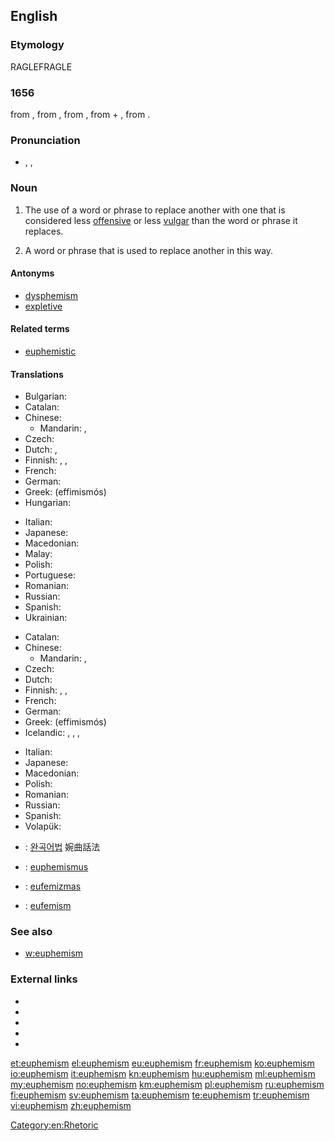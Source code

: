 ==English==

===Etymology===
RAGLEFRAGLE
===1656===
; from {{etyl|grc}} {{term|lang=grc|εὐφημισμός|tr=euphēmismos}}, from {{term|lang=grc|εὐφημίζω|tr=euphēmizō}}, from {{term|lang=grc|εὔφημος|tr=euphēmos||uttering sound of good omen, abstaining from inauspicious words}}, from {{term|εὖ|sc=polytonic|tr=eu||well}} + {{term|lang=grc|φήμη|tr=phēmē||a voice, a prophetic voice, rumor, talk}}, from {{term|lang=grc|φάναι|tr=phanai||to speak, say}}.

===Pronunciation===
* {{enPR|yoo͞'fə-mĭz"(ə)m}}, {{IPA|/ˈjuː.fəˌmɪ.z(ə)m/}}, {{X-SAMPA|/"ju:f@%mIz(@)m/}}

===Noun===
{{examples-right|examples=
* ''[[fib]]'' for ''[[lie#noun_2|lie]]''
* ''[[villa]]'' or ''[[mansion]]'' for ''[[house]]'' (compare [[dysphemism]]s: ''[[hovel]]'', ''[[shack]]'')
* ''correctional facility'' for ''[[prison]]'' (compare [[dysphemism]]: ''[[slammer]]'')
* ''[[sleep with|sleep (with)]]'' for ''[[have sex|have sex (with)]]'' (compare [[dysphemism]]s: ''[[bang]]'', ''[[fuck]]'')
* ''[[pass away]]'' for ''[[die#verb|die]]''
* ''vertically challenged'' for ''[[short]]'' (physical stature; compare [[dysphemism]]s: ''[[midget]]'', ''[[dwarf]]'')
* ''[[enhanced interrogation]]'' for ''[[torture]]''
}}
{{en-noun|s|-}}

# {{uncountable}} The use of a word or phrase to replace another with one that is considered less [[offensive]] or less [[vulgar]] than the word or phrase it replaces.
# {{countable}} A word or phrase that is used to replace another in this way.

====Antonyms====
* [[dysphemism]]
* [[expletive]]

====Related terms====
* [[euphemistic]]

====Translations====
{{trans-top|use of a word or phrase to replace another word with one considered less offensive}}
* Bulgarian: {{t-|bg|евфемизъм|m|sc=Cyrl}}
* Catalan: {{t-|ca|eufemisme|m}}
* Chinese:
** Mandarin: {{t-|cmn|委婉語|sc=Hani}}, {{t-|cmn|委婉语|tr=wěiwǎnyǔ|sc=Hani}}
* Czech: {{t+|cs|eufemismus|n}}
* Dutch: {{t-|nl|verbloeming}},  {{t+|nl|eufemisme|n}}
* Finnish: {{t+|fi|kiertoilmaus}}, {{t+|fi|kiertoilmaisu}}, {{t+|fi|eufemismi}}
* French: {{t+|fr|euphémisme|m}}
* German: {{t+|de|Euphemismus|m}}
* Greek: {{t+|el|ευφημισμός|m}} (effimismós)
* Hungarian: {{t|hu|eufemizmus}}
{{trans-mid}}
* Italian: {{t+|it|eufemismo|m}}
* Japanese: {{t-|ja|婉曲法|tr=えんきょくほう, enkyokuhō}}
* Macedonian: {{t-|mk|еуфемизам|m|tr=eufemízam}}
* Malay: {{t-|ms|bahasa halus}}
* Polish: {{t+|pl|eufemizm|m}}
* Portuguese: {{t+|pt|eufemismo|m}}
* Romanian: {{t+|ro|eufemism|n}}
* Russian: {{t+|ru|эвфемизм|tr=evfemízm}}
* Spanish: {{t+|es|eufemismo|m}}
* Ukrainian: {{t-|uk|евфемізм|m|sc=Cyrl}}
{{trans-bottom}}

{{trans-top|word or phrase that is used to replace another in this way}}
* Catalan: {{t-|ca|eufemisme|m}}
* Chinese:
** Mandarin: {{t-|cmn|委婉語|sc=Hani}}, {{t-|cmn|委婉语|tr=wěiwǎnyǔ|sc=Hani}}
* Czech: {{t+|cs|eufemismus|n}}
* Dutch: {{t+|nl|eufemisme|n}}
* Finnish: {{t+|fi|kiertoilmaus}}, {{t+|fi|kiertoilmaisu}}, {{t+|fi|eufemismi}}
* French: {{t+|fr|euphémisme|m}}
* German: {{t+|de|Euphemismus|m}}
* Greek: {{t+|el|ευφημισμός|m}} (effimismós)
* Icelandic: {{t-|is|veigrunarorð|n}}, {{t-|is|fegrunarheiti|n}}, {{t-|is|skrautyrði|n}}, {{t-|is|skrauthvörf|n}}
{{trans-mid}}
* Italian: {{t+|it|eufemismo|m}}
* Japanese: {{t-|ja|婉曲表現|tr=えんきょくひょうげん, enkyoku hyōgen}}
* Macedonian: {{t-|mk|еуфемизам|m|tr=eufemízam}}
* Polish: {{t+|pl|eufemizm|m}}
* Romanian: {{t+|ro|eufemism|n}}
* Russian: {{t+|ru|эвфемизм|tr=evfemízm}}
* Spanish: {{t+|es|eufemismo|m}}
* Volapük: {{t-|vo|föemot}}
{{trans-bottom}}

{{checktrans-top}}
* {{ttbc|ko}}: [[완곡어법]] 婉曲話法
{{trans-mid}}
* {{ttbc|la}}: [[euphemismus]] {{m}}
* {{ttbc|lt}}: [[eufemizmas]] {{m}}
* {{ttbc|ro}}: [[eufemism]] {{n}}
{{trans-bottom}}

===See also===

* [[w:euphemism]]

===External links===
* {{pedialite}}
* {{Wikisource1911Enc Citation|Euphemism}}
* {{R:Webster 1913}}
* {{R:Century 1911}}
* {{R:OneLook}}

[[Category:en:Rhetoric]]

[[et:euphemism]]
[[el:euphemism]]
[[eu:euphemism]]
[[fr:euphemism]]
[[ko:euphemism]]
[[io:euphemism]]
[[it:euphemism]]
[[kn:euphemism]]
[[hu:euphemism]]
[[ml:euphemism]]
[[my:euphemism]]
[[no:euphemism]]
[[km:euphemism]]
[[pl:euphemism]]
[[ru:euphemism]]
[[fi:euphemism]]
[[sv:euphemism]]
[[ta:euphemism]]
[[te:euphemism]]
[[tr:euphemism]]
[[vi:euphemism]]
[[zh:euphemism]]